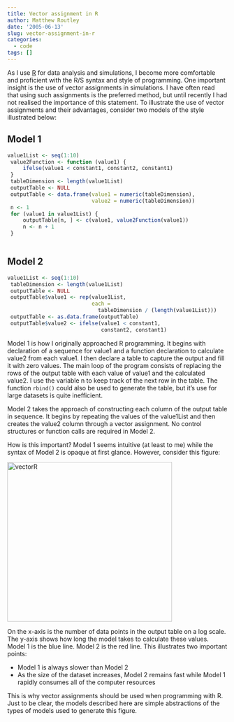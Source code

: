 ```yaml
---
title: Vector assignment in R
author: Matthew Routley
date: '2005-06-13'
slug: vector-assignment-in-r
categories:
  - code
tags: []
---
```


As I use [R](http://www.r-project.org/) for data analysis and simulations, I become more comfortable and proficient with the R/S syntax and style of programming. One important insight is the use of vector assignments in simulations. I have often read that using such assignments is the preferred method, but until recently I had not realised the importance of this statement. To illustrate the use of vector assignments and their advantages, consider two models of the style illustrated below:

## Model 1

```r
value1List <- seq(1:10)
 value2Function <- function (value1) {
     ifelse(value1 < constant1, constant2, constant1)
 }
 tableDimension <- length(value1List)
 outputTable <- NULL
 outputTable <- data.frame(value1 = numeric(tableDimension), 
                           value2 = numeric(tableDimension))
 n <- 1
 for (value1 in value1List) {
     outputTable[n, ] <- c(value1, value2Function(value1))
     n <- n + 1
 }
 
```


## Model 2

```r
value1List <- seq(1:10)
 tableDimension <- length(value1List)
 outputTable <- NULL
 outputTable$value1 <- rep(value1List, 
                           each = 
                             tableDimension / (length(value1List)))
 outputTable <- as.data.frame(outputTable)
 outputTable$value2 <- ifelse(value1 < constant1, 
                              constant2, constant1)
```

Model 1 is how I originally approached R programming. It begins with declaration of a sequence for value1 and a function declaration to calculate value2 from each value1. I then declare a table to capture the output and fill it with zero values. The main loop of the program consists of replacing the rows of the output table with each value of value1 and the calculated value2. I use the variable n to keep track of the next row in the table. The function `rbind()` could also be used to generate the table, but it's use for large datasets is quite inefficient.

Model 2 takes the approach of constructing each column of the output table in sequence. It begins by repeating the values of the value1List and then creates the value2 column through a vector assignment. No control structures or function calls are required in Model 2.

How is this important? Model 1 seems intuitive (at least to me) while the syntax of Model 2 is opaque at first glance. However, consider this figure:

 <a href="http://www.flickr.com/photos/mroutley/32491928/" title="Photo Sharing"><img src="http://photos21.flickr.com/32491928_e5ffd9b05b_o.png" width="377" height="365" alt="vectorR"/></a>

On the x-axis is the number of data points in the output table on a log scale. The y-axis shows how long the model takes to calculate these values. Model 1 is the blue line. Model 2 is the red line. This illustrates two important points:

 * Model 1 is always slower than Model 2
 * As the size of the dataset increases, Model 2 remains fast while Model 1 rapidly consumes all of the computer resources

This is why vector assignments should be used when programming with R. Just to be clear, the models described here are simple abstractions of the types of models used to generate this figure.